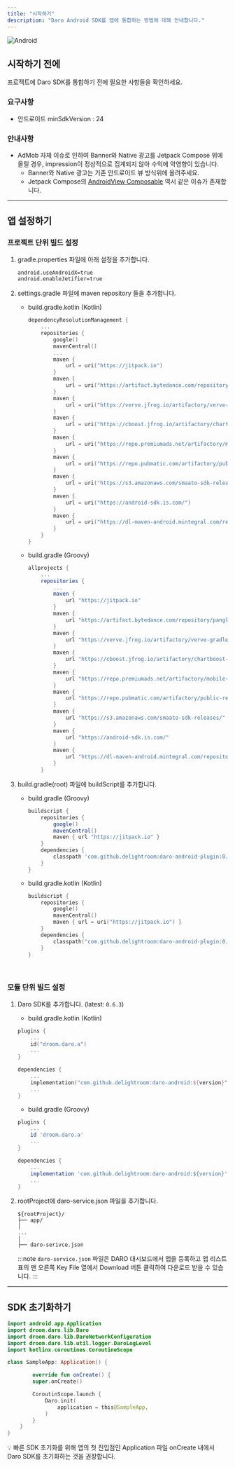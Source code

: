 ```yaml
---
title: "시작하기"
description: "Daro Android SDK를 앱에 통합하는 방법에 대해 안내합니다."
---
```

![Android](https://img.shields.io/badge/Daro_Android_SDK-v0.6.3-3DDC84?logo=android&logoColor=white)
## 시작하기 전에

프로젝트에 Daro SDK를 통합하기 전에 필요한 사항들을 확인하세요.

### 요구사항

- 안드로이드 minSdkVersion : 24

### 안내사항

- AdMob 자체 이슈로 인하여 Banner와 Native 광고를 Jetpack Compose 위에 올릴 경우, impression이 정상적으로 집계되지 않아 수익에 악영향이 있습니다.
  - Banner와 Native 광고는 기존 안드로이드 뷰 방식위에 올려주세요.
  - Jetpack Compose의 [AndroidView Composable](https://developer.android.com/reference/kotlin/androidx/compose/ui/viewinterop/package-summary?_gl=1*sfjhoo*_up*MQ..*_ga*MTc5NjYzMDU3Ni4xNzE1MjI4ODQy*_ga_6HH9YJMN9M*MTcxNTIyODg0MS4xLjAuMTcxNTIyODg0MS4wLjAuMA..#AndroidView\(kotlin.Function1,androidx.compose.ui.Modifier,kotlin.Function1\)) 역시 같은 이슈가 존재합니다.

---

## 앱 설정하기

### 프로젝트 단위 빌드 설정

1. gradle.properties 파일에 아래 설정을 추가합니다.

   ```xml
   android.useAndroidX=true
   android.enableJetifier=true
   ```
2. settings.gradle 파일에 maven repository 들을 추가합니다.
   - build.gradle.kotlin (Kotlin)

     ```kotlin
     dependencyResolutionManagement {
         ...
         repositories {
             google()
             mavenCentral()
             ...
             maven {
                 url = uri("https://jitpack.io")
             }
             maven {
                 url = uri("https://artifact.bytedance.com/repository/pangle")
             }
             maven {
                 url = uri("https://verve.jfrog.io/artifactory/verve-gradle-release")
             }
             maven {
                 url = uri("https://cboost.jfrog.io/artifactory/chartboost-ads/")
             }
             maven {
                 url = uri("https://repo.premiumads.net/artifactory/mobile-ads-sdk/")
             }
             maven {
                 url = uri("https://repo.pubmatic.com/artifactory/public-repos")
             }
             maven {
                 url = uri("https://s3.amazonaws.com/smaato-sdk-releases/")
             }
             maven {
                 url = uri("https://android-sdk.is.com/")
             }
             maven {
                 url = uri("https://dl-maven-android.mintegral.com/repository/mbridge_android_sdk_oversea")
             }
         }
     }
     ```
   - build.gradle (Groovy)

     ```groovy
     allprojects {
         ...
         repositories {
             ...
             maven {
                 url "https://jitpack.io"
             }
             maven {
                 url "https://artifact.bytedance.com/repository/pangle"
             }
             maven {
                 url "https://verve.jfrog.io/artifactory/verve-gradle-release"
             }
             maven {
                 url "https://cboost.jfrog.io/artifactory/chartboost-ads/"
             }
             maven {
                 url "https://repo.premiumads.net/artifactory/mobile-ads-sdk/"
             }
             maven {
                 url "https://repo.pubmatic.com/artifactory/public-repos"
             }
             maven {
                 url "https://s3.amazonaws.com/smaato-sdk-releases/"
             }
             maven {
                 url "https://android-sdk.is.com/"
             }
             maven {
                 url "https://dl-maven-android.mintegral.com/repository/mbridge_android_sdk_oversea"
             }
         }
     ```
3. build.gradle(root) 파일에 buildScript를 추가합니다.
   - build.gradle (Groovy)

     ```groovy
     buildscript {
         repositories {
             google()
             mavenCentral()
             maven { url "https://jitpack.io" }
         }
         dependencies {
             classpath 'com.github.delightroom:daro-android-plugin:0.3.0'
         }
     }
     ```
   - build.gradle.kotlin (Kotlin)

     ```kotlin
     buildscript {
         repositories {
             google()
             mavenCentral()
             maven { url = uri("https://jitpack.io") }
         }
         dependencies {
             classpath("com.github.delightroom:daro-android-plugin:0.3.0")
         }
     }
     ```

<br />

### 모듈 단위 빌드 설정

1. Daro SDK를 추가합니다. (latest: `0.6.3`)
   - build.gradle.kotlin (Kotlin)

   ```kotlin
   plugins {
       ...
       id("droom.daro.a")
       ...
   }
   
   dependencies {
       ...
       implementation("com.github.delightroom:daro-android:${version}")
       ...
   }
   ```
   - build.gradle (Groovy)

   ```groovy
   plugins {
       ...
       id 'droom.daro.a'
       ...
   }
   
   dependencies {
       ...
       implementation 'com.github.delightroom:daro-android:${version}'
       ...
   }
   ```
2. rootProject에 daro-service.json 파일을 추가합니다.

   ```
   ${rootProject}/
   ├── app/
   │
   ...
   │
   ├── daro-serivce.json
   
   ```

   :::note
   `daro-service.json` 파일은 DARO 대시보드에서 앱을 등록하고 앱 리스트 표의 맨 오른쪽 Key File 열에서 Download 버튼 클릭하여 다운로드 받을 수 있습니다.
   :::

---

## SDK 초기화하기

```kotlin
import android.app.Application
import droom.daro.lib.Daro
import droom.daro.lib.DaroNetworkConfiguration
import droom.daro.lib.util.logger.DaroLogLevel
import kotlinx.coroutines.CoroutineScope

class SampleApp: Application() {

        override fun onCreate() {
        super.onCreate()

        CoroutinScope.launch {
            Daro.init(
                application = this@SampleApp,
            )
        }
    }
}
```

💡 빠른 SDK 초기화를 위해 앱의 첫 진입점인 Application 파일 onCreate 내에서 Daro SDK를 초기화하는 것을 권장합니다.

<br />